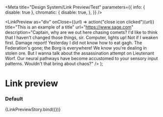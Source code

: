 

<Meta
  title="Design System/Link Preview/Test"
  parameters={{
    info: { disable: true },
    chromatic: {
      disable: true,
    },
  }}
/>

  <LinkPreview
    as="div"
    onClose={(url) => action("close icon clicked")(url)}
    title="This is an example of a title"
    url="https://www.sage.com"
    description="Captain, why are we out here chasing comets? I'd like to think that I haven't changed those things, sir. Computer, lights up! Not if I weaken first. Damage report! Yesterday I did not know how to eat gagh. The Federation's gone; the Borg is everywhere! We know you're dealing in stolen ore. But I wanna talk about the assassination attempt on Lieutenant Worf. Our neural pathways have become accustomed to your sensory input patterns. Wouldn't that bring about chaos?"
  />
);

# Link preview

### Default

<Preview>
  <Story name="default">{LinkPreviewStory.bind({})}</Story>
</Preview>

